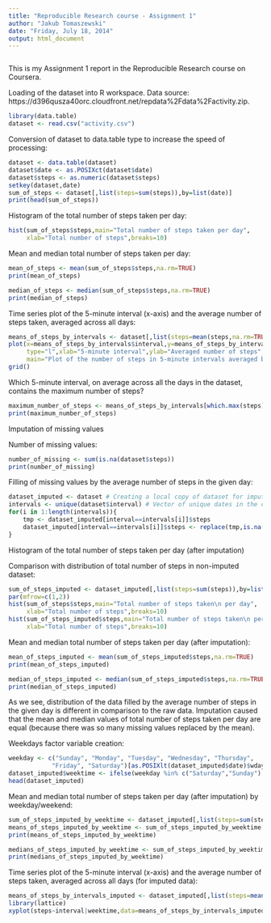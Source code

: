 ```yaml
---
title: "Reproducible Research course - Assignment 1"
author: "Jakub Tomaszewski"
date: "Friday, July 18, 2014"
output: html_document
---
```


```r

```

This is my Assignment 1 report in the Reproducible Research course on Coursera.

Loading of the dataset into R workspace. Data source: https://d396qusza40orc.cloudfront.net/repdata%2Fdata%2Factivity.zip.
```r
library(data.table)
dataset <- read.csv("activity.csv")
```

Conversion of dataset to data.table type to increase the speed of processing:

```r
dataset <- data.table(dataset)
dataset$date <- as.POSIXct(dataset$date)
dataset$steps <- as.numeric(dataset$steps)
setkey(dataset,date)
sum_of_steps <- dataset[,list(steps=sum(steps)),by=list(date)]
print(head(sum_of_steps))
```

Histogram of the total number of steps taken per day:

```r
hist(sum_of_steps$steps,main="Total number of steps taken per day",
     xlab="Total number of steps",breaks=10)
```

Mean and median total number of steps taken per day:

```r
mean_of_steps <- mean(sum_of_steps$steps,na.rm=TRUE)
print(mean_of_steps)
```

```r
median_of_steps <- median(sum_of_steps$steps,na.rm=TRUE)
print(median_of_steps)
```
Time series plot of the 5-minute interval (x-axis) and the average number of steps taken, averaged across all days:

```r
means_of_steps_by_intervals <- dataset[,list(steps=mean(steps,na.rm=TRUE)),by=list(interval)]
plot(x=means_of_steps_by_intervals$interval,y=means_of_steps_by_intervals$steps,
     type="l",xlab="5-minute interval",ylab="Averaged number of steps",
     main="Plot of the number of steps in 5-minute intervals averaged by days")
grid()
```

Which 5-minute interval, on average across all the days in the dataset, contains the maximum number of steps?

```r
maximum_number_of_steps <- means_of_steps_by_intervals[which.max(steps)]
print(maximum_number_of_steps)
```

Imputation of missing values

Number of missing values:

```r
number_of_missing <- sum(is.na(dataset$steps))
print(number_of_missing)
```

Filling of missing values by the average number of steps in the given day:

```r
dataset_imputed <- dataset # Creating a local copy of dataset for imputation
intervals <- unique(dataset$interval) # Vector of unique dates in the dataset
for(i in 1:length(intervals)){
    tmp <- dataset_imputed[interval==intervals[i]]$steps
    dataset_imputed[interval==intervals[i]]$steps <- replace(tmp,is.na(tmp),mean(tmp,na.rm=TRUE)) 
}
```

Histogram of the total number of steps taken per day (after imputation)

Comparison with distribution of total number of steps in non-imputed dataset:

```r
sum_of_steps_imputed <- dataset_imputed[,list(steps=sum(steps)),by=list(date)]
par(mfrow=c(1,2))
hist(sum_of_steps$steps,main="Total number of steps taken\n per day",
     xlab="Total number of steps",breaks=10)
hist(sum_of_steps_imputed$steps,main="Total number of steps taken\n per day\n (after imputation by intervals)",
     xlab="Total number of steps",breaks=10)
```

Mean and median total number of steps taken per day (after imputation):

```r
mean_of_steps_imputed <- mean(sum_of_steps_imputed$steps,na.rm=TRUE)
print(mean_of_steps_imputed)
```

```r
median_of_steps_imputed <- median(sum_of_steps_imputed$steps,na.rm=TRUE)
print(median_of_steps_imputed)
```

As we see, distribution of the data filled by the average number of steps in the given day is different in comparison to the raw data. Imputation caused that the mean and median values of total number of steps taken per day are equal (because there was so many missing values replaced by the mean).

Weekdays factor variable creation:

```r
weekday <- c("Sunday", "Monday", "Tuesday", "Wednesday", "Thursday", 
            "Friday", "Saturday")[as.POSIXlt(dataset_imputed$date)$wday + 1]
dataset_imputed$weektime <- ifelse(weekday %in% c("Saturday","Sunday"),"weekend","weekday")
head(dataset_imputed)
```

Mean and median total number of steps taken per day (after imputation) by weekday/weekend:

```r
sum_of_steps_imputed_by_weektime <- dataset_imputed[,list(steps=sum(steps)),by=list(weektime,date)]
means_of_steps_imputed_by_weektime <- sum_of_steps_imputed_by_weektime[,list(steps=mean(steps)),by=list(weektime)]
print(means_of_steps_imputed_by_weektime)
```

```r
medians_of_steps_imputed_by_weektime <- sum_of_steps_imputed_by_weektime[,list(steps=median(steps)),by=list(weektime)]
print(medians_of_steps_imputed_by_weektime)
```

Time series plot of the 5-minute interval (x-axis) and the average number of steps taken, averaged across all days (for imputed data):

```r
means_of_steps_by_intervals_imputed <- dataset_imputed[,list(steps=mean(steps,na.rm=TRUE)),by=list(weektime,interval)]
library(lattice)
xyplot(steps~interval|weektime,data=means_of_steps_by_intervals_imputed, type="l")
```


